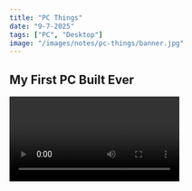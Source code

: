 ```yaml
---
title: "PC Things"
date: "9-7-2025"
tags: ["PC", "Desktop"]
image: "/images/notes/pc-things/banner.jpg"
---
```


## My First PC Built Ever

<Video id="_CISM1QTBpo" />

## Budget combo

- Colorful A520M-K + Ryzen 5 5500: 2tr9

- Asus H610M-K i3 12100F: 2tr7

## Motherboard

### Board size (Form)

<CustomImage
  src="/images/notes/pc-things/board_size.png"
  width={700}
  height={400}
/>

- ATX (Advanced Technology eXtended): To nhất (30.5 x 24.4 cm)

- Micro-ATX (mATX): 24.4 x 24.4 cm, ít khi PCIe hơn ATC

- Mini-ITX (mITX): 17 x 17 cm nhỏ nhất, for compact or small form factor (SFF)

## CPU

### Intel

**Core i[3-5-7-9] [Generation] [Suffix]**

#### Suffix

- (No suffix): Standard desktop processor.

- K: CPU can be easily overclocked (e.g., i7-14700K).

- F: No integrated graphics (requires a dedicated graphics card) (e.g., i3-12100F).

- KF: Unlocked and no integrated graphics.

- T: Lower TDP (e.g., i7-14700T).

- U: Laptop, battery save (i3-10110U).

- Y: Laptop, very low power (i5-10310Y).

- G[1-7]: Like U, enhanced integrated graphics (Iris Xe).

- H: Laptops, high performance (e.g., i7-13700H).

#### Sockets

- LGA 1700 (Current Mainstream): 12th Gen (Alder Lake), 13th Gen (Raptor Lake), 14th Gen (Raptor Lake Refresh)

- LGA 1200: 10th Gen (Comet Lake) and 11th Gen (Rocket Lake)

- LGA 1151 v2 (or "LGA 1151-2"): 8th Gen (Coffee Lake) and 9th Gen (Coffee Lake)

- LGA 1151 : 6th Gen (Skylake) and 7th Gen (Kaby Lake).

- LGA 1150: 4th Gen (Haswell) and 5th Gen (Broadwell)

### AMD

**Ryzen [3-5-7] [Generation] [Suffix]**

#### Generation

- Generation: 3000, 4000, 5000... (Zen, Zen+, Zen 2, Zen 3, Zen 3+, Zen 4...)

#### Suffix

- (No suffix): Standard desktop processor (no integrated graphics)

- G: With integrated graphics

- X: Higher-performance

- F(rare): No integrated graphics

#### Socket

- AM4: 5000 below

- AM5: 7000 above

## Fan Case

### Fan sync

<div className="grid not-prose grid-cols-1 md:grid-cols-2 gap-4">
  <ImageFigure
    text="PC with sync led"
    src="/images/notes/pc-things/pc_sync_fan.jpg"
    width={400}
    height={400}
  />
  <ImageFigure
    text="6pin fan"
    src="/images/notes/pc-things/fan_6pin.jpg"
    width={400}
    height={400}
  />
</div>

- Mortherboard phải có Main Sync

- Cho phép điều khiên màu của các thình phần tương thích với nhau như quạt, ram, vga thông qua main, tạo ra màu đồng bộ

- Main phải có socket RGB (4pin - 12v RGB hoặc 3pin 5V Addressable RGB - ARGB)

- Trong trường hợp cắp nhiều quạt mà main không đủ socket thì cần phải mua thêm hub

### Fan Không Sync (cắm trực tiếp)

<div className="grid not-prose grid-cols-1 md:grid-cols-2 gap-4">
  <ImageFigure
    text="4pin fan"
    src="/images/notes/pc-things/fan_no_hub.jpg"
    width={400}
    height={400}
  />
  <ImageFigure
    className="aspect-[auto] md:aspect-[1/1]"
    imageClassName="h-auto"
    text="How to install"
    src="/images/notes/pc-things/fan_no_hub_2.png"
    width={400}
    height={400}
  />
</div>

## Ram

<CustomImage
  src="/images/notes/pc-things/ddr4_ddr5.png"
  width={600}
  height={400}
/>

- Các chuẩn ram khác nhau (DDR3, DDR4, ...) không dùng chung được cho nhau

- Ram laptop khác với máy tính bàn

- Nên mua những hãng Ram có tiếng, thương hiệu lâu đời sẽ ok hơn

## SSD

### Phân loại ssd theo socket

<div className="grid not-prose grid-cols-1 md:grid-cols-2 gap-4">
  <ImageFigure
    text="2.5-inch SATA SSD"
    src="/images/notes/pc-things/2.5_ssd.jpg"
    width={400}
    height={400}
  />
  <ImageFigure
    text="mSata SDD"
    src="/images/notes/pc-things/msata_ssd.jpg"
    width={400}
    height={400}
  />
</div>

<ImageFigure
  className=""
  text="M2 SSDs"
  src="/images/notes/pc-things/m2nvme_m2sata.png"
  width={700}
  height={400}
/>

- M2 SSD phân loại theo giao thức kết nối thì chia làm 2 loại là M2 Sata (SATA) và M2 NVME (PCIe), <a href='#m2'>Xem thêm ở mục M2 Slot</a>

### Tốc độ theo giao thức

|                 | Read                  | Write                 | Socket                             |
| :-------------- | :-------------------- | :-------------------- | :--------------------------------- |
| **SATA III**    | Up to 550 MB/s        | Up to 500 MB/s        | 2.5-inch, M2 Sata (B+M key), mSATA |
| **PCIe 3.0 x4** | 2,500 - 3,500 MB/s    | 1,500 - 3,000 MB/s    | M2 (M key)                         |
| **PCIe 4.0 x4** | 5,000 - 7,000+ MB/s   | 4,000 - 7,000+ MB/s   | M2 (M key)                         |
| **PCIe 5.0 x4** | 10,000 - 14,000+ MB/s | 10,000 - 14,000+ MB/s | M2 (M key)                         |

## PCIe speed per lane

- PCIe 1.0 (2003): 250 MB/s.
- PCIe 2.0 (2007): 500 MB/s.
- PCIe 3.0 (2010): ~985 MB/s (approximately 1 GB/s).
- PCIe 4.0 (2017): ~1.97 GB/s.
- PCIe 5.0 (2019): ~3.94 GB/s.

## Slots

### Sata

<div className="grid not-prose grid-cols-1 md:grid-cols-2 gap-4">
  <ImageFigure
    text="Sata slot on MB"
    src="/images/notes/pc-things/sata_slot.jpg"
    width={400}
    height={400}
  />
  <ImageFigure
    text="Sata cable and Storage connector"
    src="/images/notes/pc-things/sata_cable.jpg"
    width={400}
    height={400}
  />
</div>

### MiniPCIe (mPCIe), MSata

<div className="grid not-prose grid-cols-1 md:grid-cols-2 gap-4">
  <ImageFigure
    text="mPCIe Wifi Card"
    src="/images/notes/pc-things/mpcie_card.jpg"
    width={400}
    height={400}
  />
  <ImageFigure
    text="mSata SDD"
    src="/images/notes/pc-things/msata_ssd.jpg"
    width={400}
    height={400}
  />
</div>

- Dùng chung socket nhưng không thay thế cho nhau

#### mPCIe

- Use PCIe interface (x1), used for expansion cards like Wi-Fi or Bluetooth

#### MSata

- Use SATA interface, used for storage

### M2

> M.2 ("M-dot-2") tên gọi trước đó là Next Generation Form Factor (NGFF)

#### B, M Keys

<CustomImage
  src="/images/notes/pc-things/keys-b-m.jpg"
  width={700}
  height={400}
/>

- M Key (PCIe x4): NVMe SSDs

- B Key (PCIe x2): Used for SATA, SSDs WWAN (Wireless Wide Area Network)

- B + M Key (PCIe x2 - Module only): Thiết kế để cắm module vào B key hoặc M key điều được

<CustomImage
  src="/images/notes/pc-things/b+m_key_ssd.jpg"
  width={400}
  height={200}
/>

- Trên thị truờng cũng có Ssd NVME dùng B+M key nhưng ít, tốc độ sẽ chậm hơn do B key chỉ có 2 lanes PCIe nhưng bù lại là tăng khả năng tăng thích nhiều slot m2 hơn

#### A, E Keys

<CustomImage src="/images/notes/pc-things/keys-a-e.jpg" width={500} height={500} />

- A Key (PCIe x2): Used for Wi-Fi, Bluetooth, WWAN, GPS, and NFC cards.

- E Key (PCIe x2): Often used for Wi-Fi, Bluetooth

- A + E Key (Module only): Thiết kế để cắm module vào socket A key hoặc E key điều được, thường là các card Wi-Fi tích hợp Bluetooth.

<ImageFigure
  className="aspect-auto"
  text="M2 M key to M2 A key"
  src="/images/notes/pc-things/m2_wireless_card.jpg"
  width={700}
  height={200}
/>


- Nếu là card chuyen sang **M2 A key** thì gắn được card wifi **A, A+E**

- Nếu là card chuyen sang **M2 E key** thì gắn gắn được card wifi **E, A+E**


<CustomImage
  src="/images/notes/pc-things/m2_cards.jpeg"
  width={700}
  height={200}
/>

## Power Supply

- Trái tim của máy tính, càng xịn càng tốt

- Tiêu chuẩn 80 Plus, cấp càng cao hiệu quả chuyển đồi điện AC sang DC càng cao, càng tiếp kiệm điện

<CustomImage src="/images/notes/pc-things/80+.png" width={700} height={200} />
